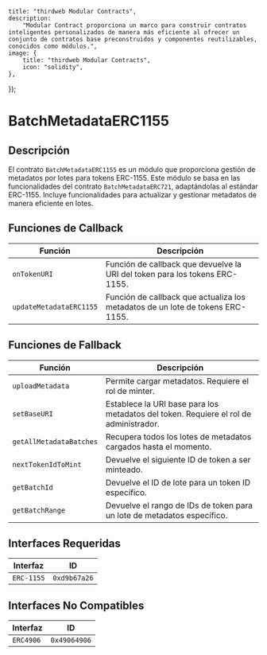 
    title: "thirdweb Modular Contracts",
    description: 
        "Modular Contract proporciona un marco para construir contratos inteligentes personalizados de manera más eficiente al ofrecer un conjunto de contratos base preconstruidos y componentes reutilizables, conocidos como módulos.",
    image: {
        title: "thirdweb Modular Contracts",
        icon: "solidity",
    },
});

# BatchMetadataERC1155

## Descripción

El contrato `BatchMetadataERC1155` es un módulo que proporciona gestión de metadatos por lotes para tokens ERC-1155. Este módulo se basa en las funcionalidades del contrato `BatchMetadataERC721`, adaptándolas al estándar ERC-1155. Incluye funcionalidades para actualizar y gestionar metadatos de manera eficiente en lotes.

<GithubButtonLink href="https://github.com/thirdweb-dev/modular-contracts/blob/dev/src/module/token/metadata/BatchMetadataERC1155.sol" />

## Funciones de Callback

| Función                   | Descripción                                                                                |
|----------------------------|--------------------------------------------------------------------------------------------|
| `onTokenURI`               | Función de callback que devuelve la URI del token para los tokens ERC-1155.               |
| `updateMetadataERC1155`    | Función de callback que actualiza los metadatos de un lote de tokens ERC-1155.              |

## Funciones de Fallback

| Función                     | Descripción                                                                               |
|------------------------------|-------------------------------------------------------------------------------------------|
| `uploadMetadata`             | Permite cargar metadatos. Requiere el rol de minter.                                      |
| `setBaseURI`                 | Establece la URI base para los metadatos del token. Requiere el rol de administrador.     |
| `getAllMetadataBatches`      | Recupera todos los lotes de metadatos cargados hasta el momento.                          |
| `nextTokenIdToMint`          | Devuelve el siguiente ID de token a ser minteado.                                         |
| `getBatchId`                 | Devuelve el ID de lote para un token ID específico.                                        |
| `getBatchRange`              | Devuelve el rango de IDs de token para un lote de metadatos específico.                   |

## Interfaces Requeridas

| Interfaz  | ID          |
|-----------|-------------|
| `ERC-1155` | `0xd9b67a26`|

## Interfaces No Compatibles

| Interfaz  | ID          |
|-----------|-------------|
| `ERC4906` | `0x49064906`|
